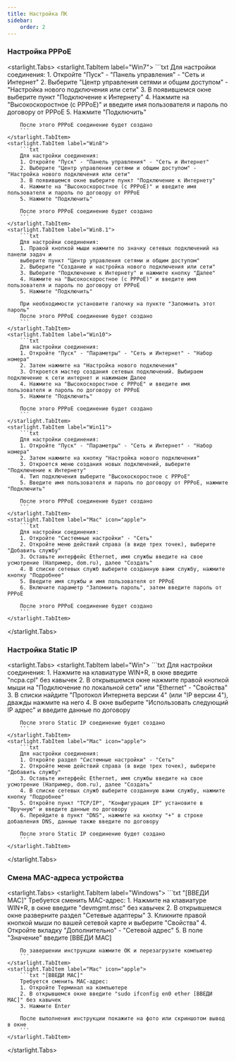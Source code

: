 ```yaml
---
title: Настройка ПК
sidebar:
    order: 2
---
```


### Настройка PPPoE
<starlight.Tabs>
    <starlight.TabItem label="Win7">
        ```txt
        Для настройки соединения:
        1. Откройте "Пуск" - "Панель управления" - "Сеть и Интернет"
        2. Выберите "Центр управления сетями и общим доступом" - "Настройка нового подключения или сети"
        3. В появившемся окне выберите пункт "Подключение к Интернету"
        4. Нажмите на "Высокоскоростное (с PPPoE)" и введите имя пользователя и пароль по договору от PPPoE
        5. Нажмите "Подключить"

        После этого PPPoE соединение будет создано
        ```
    </starlight.TabItem>
    <starlight.TabItem label="Win8">
        ```txt
        Для настройки соединения:
        1. Откройте "Пуск" - "Панель управления" - "Сеть и Интернет"
        2. Выберите "Центр управления сетями и общим доступом" - "Настройка нового подключения или сети"
        3. В появившемся окне выберите пункт "Подключение к Интернету"
        4. Нажмите на "Высокоскоростное (с PPPoE)" и введите имя пользователя и пароль по договору от PPPoE
        5. Нажмите "Подключить"

        После этого PPPoE соединение будет создано
        ```
    </starlight.TabItem>
    <starlight.TabItem label="Win8.1">
        ```txt
        Для настройки соединения:
        1. Правой кнопкой мыши нажмите по значку сетевых подключений на панели задач и
        выберите пункт "Центр управления сетями и общим доступом"
        2. Выберите "Создание и настройка нового подключения или сети"
        3. Выберите "Подключение к Интернету" и нажмите кнопку "Далее"
        4. Нажмите на "Высокоскоростное (с PPPoE)" и введите имя пользователя и пароль по договору от PPPoE
        5. Нажмите "Подключить"

        При необходимости установите галочку на пункте "Запомнить этот пароль"
        После этого PPPoE соединение будет создано
        ```
    </starlight.TabItem>
    <starlight.TabItem label="Win10">
        ```txt
        Для настройки соединения:
        1. Откройте "Пуск" - "Параметры" - "Сеть и Интернет" - "Набор номера"
        2. Затем нажмите на "Настройка нового подключения"
        3. Откроется мастер создания сетевых подключений. Выбираем подключение к сети интернет и нажимаем Далее
        4. Нажмите на "Высокоскоростное с РРРоЕ" и введите имя пользователя и пароль по договору от PPPoE
        5. Нажмите "Подключить"

        После этого PPPoE соединение будет создано
        ```
    </starlight.TabItem>
    <starlight.TabItem label="Win11">
        ```txt
        Для настройки соединения:
        1. Откройте "Пуск" - "Параметры" - "Сеть и Интернет" - "Набор номера"
        2. Затем нажмите на кнопку "Настройка нового подключения"
        3. Откроется меню создания новых подключений, выберите "Подключение к Интернету"
        4. Тип подключения выберите "Высокоскоростное с РРРоЕ"
        5. Введите имя пользователя и пароль по договору от PPPoE, нажмите "Подключить"

        После этого PPPoE соединение будет создано
        ```
    </starlight.TabItem>
    <starlight.TabItem label="Mac" icon="apple">
        ```txt
        Для настройки соединения:
        1. Откройте "Системные настройки" - "Сеть"
        2. Откройте меню действий справа (в виде трех точек), выберите "Добавить службу"
        3. Оставьте интерфейс Ethernet, имя службы введите на свое усмотрение (Например, dom.ru), далее "Создать"
        4. В списке сетевых служб выберите созданную вами службу, нажмите кнопку "Подробнее"
        5. Введите имя службы и имя пользователя от PPPoE
        6. Включите параметр "Запомнить пароль", затем введите пароль от PPPoE

        После этого PPPoE соединение будет создано
        ```
    </starlight.TabItem>
</starlight.Tabs>

### Настройка Static IP
<starlight.Tabs>
    <starlight.TabItem label="Win">
        ```txt
        Для настройки соединения:
        1. Нажмите на клавиатуре WIN+R, в окне введите "ncpa.cpl" без кавычек
        2. В открывшемся окне нажмите правой кнопкой мыши на "Подключение по локальной сети" или "Ethernet" - "Свойства"
        3. В списки найдите "Протокол Интернета версии 4" (или "IP версии 4"), дважды нажмите на него
        4. В окне выберите "Использовать следующий IP адрес" и введите данные по договору

        После этого Static IP соединение будет создано
        ```
    </starlight.TabItem>
    <starlight.TabItem label="Mac" icon="apple">
        ```txt
        Для настройки соединения:
        1. Откройте раздел "Системные настройки" - "Сеть"
        2. Откройте меню действий справа (в виде трех точек), выберите "Добавить службу"
        3. Оставьте интерфейс Ethernet, имя службы введите на свое усмотрение (Например, dom.ru), далее "Создать"
        4. В списке сетевых служб выберите созданную вами службу, нажмите кнопку "Подробнее"
        5. Откройте пункт "TCP/IP", "Конфигурация IP" установите в "Вручную" и введите данные по договору
        6. Перейдите в пункт "DNS", нажмите на кнопку "+" в строке добавления DNS, данные также введите по договору

        После этого Static IP соединение будет создано
        ```
    </starlight.TabItem>
</starlight.Tabs>

### Смена MAC-адреса устройства
<starlight.Tabs>
    <starlight.TabItem label="Windows">
        ```txt "[ВВЕДИ MAC]"
        Требуется сменить MAC-адрес:
        1. Нажмите на клавиатуре WIN+R, в окне введите "devmgmt.msc" без кавычек
        2. В открывшемся окне разверните раздел "Сетевые адаптеры"
        3. Кликните правой кнопкой мыши по вашей сетевой карте и выберите "Свойства"
        4. Откройте вкладку "Дополнительно" - "Сетевой адрес"
        5. В поле "Значение" введите [ВВЕДИ MAC]

        По завершении инструкции нажмите ОК и перезагрузите компьютер
        ```
    </starlight.TabItem>
    <starlight.TabItem label="Mac" icon="apple">
        ```txt "[ВВЕДИ MAC]"
        Требуется сменить MAC-адрес:
        1. Откройте Терминал на компьютере
        2. В открывшемся окне введите "sudo ifconfig en0 ether [ВВЕДИ MAC]" без кавычек
        3. Нажмите Enter

        После выполнения инструкции покажите на фото или скриншотом вывод в окне
        ```
    </starlight.TabItem>
</starlight.Tabs>